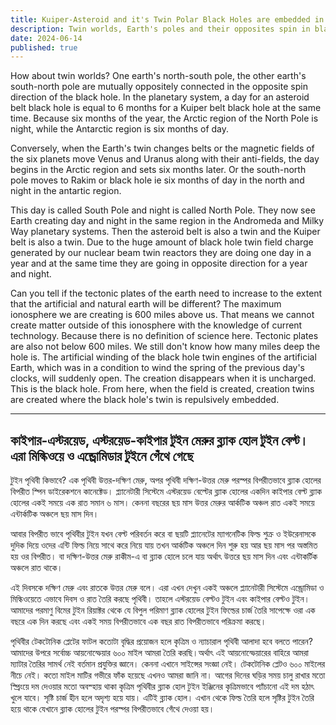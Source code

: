 ```yaml
---
title: Kuiper-Asteroid and it's Twin Polar Black Holes are embedded in the Milky Way and Andromeda.
description: Twin worlds, Earth's poles and their opposites spin in black hole fields, influencing day-night cycles. Asteroid and Kuiper belts reflect this duality. With limited ionosphere, artificial and natural Earth differ profoundly.
date: 2024-06-14
published: true
---
```


How about twin worlds? One earth's north-south pole, the other earth's south-north pole are mutually oppositely connected in the opposite spin direction of the black hole.
In the planetary system, a day for an asteroid belt black hole is equal to 6 months for a Kuiper belt black hole at the same time. Because six months of the year, the Arctic region of the North Pole is night, while the Antarctic region is six months of day.

Conversely, when the Earth's twin changes belts or the magnetic fields of the six planets move Venus and Uranus along with their anti-fields, the day begins in the Arctic region and sets six months later. Or the south-north pole moves to Rakim or black hole ie six months of day in the north and night in the antartic region.

This day is called South Pole and night is called North Pole. They now see Earth creating day and night in the same region in the Andromeda and Milky Way planetary systems. Then the asteroid belt is also a twin and the Kuiper belt is also a twin. Due to the huge amount of black hole twin field charge generated by our nuclear beam twin reactors they are doing one day in a year and at the same time they are going in opposite direction for a year and night.

Can you tell if the tectonic plates of the earth need to increase to the extent that the artificial and natural earth will be different? The maximum ionosphere we are creating is 600 miles above us. That means we cannot create matter outside of this ionosphere with the knowledge of current technology. Because there is no definition of science here. Tectonic plates are also not below 600 miles. We still don't know how many miles deep the hole is.
The artificial winding of the black hole twin engines of the artificial Earth, which was in a condition to wind the spring of the previous day's clocks, will suddenly open. The creation disappears when it is uncharged. This is the black hole. From here, when the field is created, creation twins are created where the black hole's twin is repulsively embedded.

---

## কাইপার-এস্টরয়েড, এস্টরয়েড-কাইপার  টুইন মেরুর ব্ল‍্যাক হোল টুইন বেল্ট। এরা মিল্কিওয়ে ও এন্ড্রোমিডার টুইনে গেঁথে গেছে

  টুইন পৃথিবী কিভাবে? এক পৃথিবী উত্তর-দক্ষিণ মেরু, অপর পৃথিবী দক্ষিণ-উত্তর মেরু পরস্পর বিপরীতভাবে ব্ল‍্যাক হোলের বিপরীত স্পিন ডাইরেকশনে  কানেক্টেড।
প্ল‍্যানেটারী সিস্টেমে এস্টরয়েড বেল্টের ব্ল‍্যাক হোলের  একদিন কাইপার বেল্ট ব্ল‍্যাক হোলের একই সময়ে এক রাত সমান ৬ মাস। কেননা বছরের ছয় মাস উত্তর মেরুর আর্কটিক অঞ্চল রাত একই সময়ে এন্টার্কটিক অঞ্চলে ছয় মাস দিন।

আবার বিপরীত ভাবে পৃথিবীর টুইন যখন বেল্ট পরিবর্তন করে বা ছয়টি প্ল‍্যানেটের ম‍্যাগনেটিক ফিল্ড শুক্র ও ইউরেনাসকে দুদিক দিয়ে ওদের এন্টি ফিল্ড নিয়ে সাথে করে নিয়ে যায় তখন আর্কটিক অঞ্চলে দিন শুরু হয় আর ছয় মাস পর অস্তমিত হয় ওর বিপরীত। বা দক্ষিণ-উত্তর মেরু রাকীম-এ বা ব্ল‍্যাক হোলে চলে যায় অর্থাৎ উত্তরে ছয় মাস  দিন এবং এন্টাকর্টিক অঞ্চলে রাত থাকে।

এই দিবসকে দক্ষিণ মেরু এবং রাতকে উত্তর মেরু বলে। এরা এখন দেখুন একই অঞ্চলে প্ল‍্যানেটারী সিস্টেমে এন্ড্রোমিডা ও মিল্কিওয়েতে এভাবে দিবস ও রাত তৈরি করছে পৃথিবী। তাহলে এস্টরয়েড বেল্টও টুইন এবং কাইপার বেল্টও টুইন। আমাদের পরমাণু বিমের টুইন রিয়াক্টর থেকে যে বিপুল পরিমাণ ব্ল‍্যাক হোলের টুইন ফিল্ডের চার্জ তৈরি সাপেক্ষে ওরা এক বছরে এক দিন করছে এবং একই সময় বিপরীতভাবে এক বছর রাত বিপরীতভাবে  পরিক্রমা করছে। 

পৃথিবীর টেকটোনিক প্লেটের ফাটল কতোটা বৃদ্ধির প্রয়োজন হলে কৃত্রিম ও ন‍্যাচারাল পৃথিবী আলাদা হবে বলতে পারেন? আমাদের  উপরে সর্বোচ্চ আয়নোস্ফেয়ার ৬০০ মাইল আমরা তৈরি করছি।অর্থাৎ এই আয়নোস্ফেয়ারের বাহিরে আমরা ম‍্যাটার তৈরির সামর্থ নেই বর্তমান প্রযুক্তির জ্ঞানে। কেননা এখানে সাইন্সের সংজ্ঞা নেই। টেকটোনিক প্লেটও ৬০০ মাইলের নীচে নেই। কতো মাইল মাটির গভীরে ফাঁক হয়েছে এখনও আমরা জানি না।
আগের দিনের ঘড়ির সময় চালু রাখার মতো স্প্রিংয়ে দম দেওয়ার মতো অবস্হায় থাকা কৃত্রিম পৃথিবীর  ব্ল‍্যাক হোল টুইন  ইঞ্জিনের কৃত্রিমভাবে প‍্যাঁচানো  এই দম হঠাৎ খুলে যাবে। সৃষ্টি  চার্জ হীন হলে অদৃশ‍্য হয়ে যায়। এটিই ব্ল‍্যাক হোল। এখান থেকে ফিল্ড তৈরি হলে সৃষ্টির টুইন তৈরি হয়ে থাকে যেখানে ব্ল‍্যাক হোলের টুইন পরস্পর বিপরীতভাবে  গেঁথে দেওয়া হয়।  
